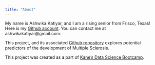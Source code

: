 ```yaml
---
title: "About"
---
```


My name is Ashwika Katiyar, and I am a rising senior from Frisco, Texas!
Here is my [Github account](https://github.com/ashwikakatiyar). 
You can contact me at ashwikakatiyar@gmail.com.

This project, and its associated [Github repository](https://github.com/ashwikakatiyar/ms-conversion-factors) 
explores potential predictors of the development of Multiple Sclerosis. 

This project was created as a part of [Kane’s Data Science Bootcamp](https://bootcamp.davidkane.info/).
